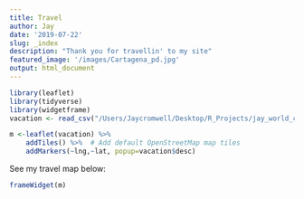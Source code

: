```yaml
---
title: Travel
author: Jay
date: '2019-07-22'
slug: _index
description: "Thank you for travellin' to my site"
featured_image: '/images/Cartagena_pd.jpg'
output: html_document
---
```



```r
library(leaflet)
library(tidyverse)
library(widgetframe)
vacation <- read_csv("/Users/Jaycromwell/Desktop/R_Projects/jay_world_cities - Sheet1.csv")

m <-leaflet(vacation) %>%
    addTiles() %>%  # Add default OpenStreetMap map tiles
    addMarkers(~lng,~lat, popup=vacation$desc)
```

See my travel map below:

```r
frameWidget(m)
```